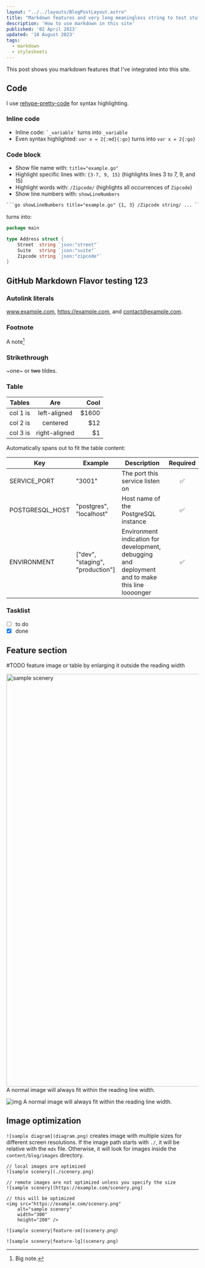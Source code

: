 ```yaml
---
layout: "../../layouts/BlogPostLayout.astro"
title: "Markdown features and very long meaningless string to test stuff"
description: 'How to use markdown in this site'
published: '02 April 2023'
updated: '18 August 2023'
tags:
  - markdown
  - stylesheets
---
```

This post shows you markdown features that I've integrated into this site.

## Code

I use [rehype-pretty-code](https://rehype-pretty-code.netlify.app/) for syntax
highlighting.

### Inline code

-	Inline code: `` `_variable` `` turns into `_variable`
-	Even syntax highlighted: `var x = 2{:md}{:go}` turns into `var x = 2{:go}`

### Code block

-	Show file name with: `title="example.go"`
-	Highlight specific lines with: `{3-7, 9, 15}` (highlights lines 3 to 7, 9, and 15)
-	Highlight words with: `/Zipcode/` (highlights all occurrences of `Zipcode`)
-	Show line numbers with: `showLineNumbers`

`````md
```go showLineNumbers title="example.go" {1, 3} /Zipcode string/ ... ```
`````

turns into:

```go showLineNumbers title="example.go" {1, 3} /Zipcode string/
package main

type Address struct {
	Street  string `json:"street"`
	Suite   string `json:"suite"`
	Zipcode string `json:"zipcode"`
}
```

## GitHub Markdown Flavor testing 123

### Autolink literals

www.example.com, https://example.com, and contact@example.com.

### Footnote

A note[^1]

[^1]: Big note.

### Strikethrough

~one~ or ~~two~~ tildes.

### Table

| Tables   |      Are      |  Cool |
|----------|:-------------:|------:|
| col 1 is |  left-aligned | $1600 |
| col 2 is |    centered   |   $12 |
| col 3 is | right-aligned |    $1 |

Automatically spans out to fit the table content:

| Key                    | Example                          | Description                                                                                    | Required  |
|------------------------|----------------------------------|------------------------------------------------------------------------------------------------|:---------:|
| SERVICE_PORT           | "3001"                           | The port this service listen on                                                                | ✅        |
| POSTGRESQL_HOST        | "postgres", "localhost"          | Host name of the PostgreSQL instance                                                           | ✅        |
| ENVIRONMENT            | ["dev", "staging", "production"] | Environment indication for development, debugging and deployment and to make this line loooonger | ✅        |

### Tasklist

* [ ] to do
* [x] done

## Feature section

#TODO feature image or table by enlarging it outside the reading width

<img src="https://picsum.photos/1920/1080"
	alt="sample scenery"
	width="1920"
	height="1080"
/>
A normal image will always fit within the reading line width.

![img](./IMG_0831.jpg)
A normal image will always fit within the reading line width.

## Image optimization

`![sample diagram](diagram.png)` creates image with multiple sizes for different
screen resolutions. If the image path starts with `./`, it will be relative with
the `mdx` file. Otherwise, it will look for images inside the
`content/blog/images` directory.

```mdx /feature-sm/ /lg/
// local images are optimized
![sample scenery](./scenery.png)

// remote images are not optimized unless you specify the size
![sample scenery](https://example.com/scenery.png)

// this will be optimized
<img src="https://example.com/scenery.png"
	alt="sample scenery"
	width="300"
	height="200" />

![sample scenery|feature-sm](scenery.png)

![sample scenery|feature-lg](scenery.png)
```
